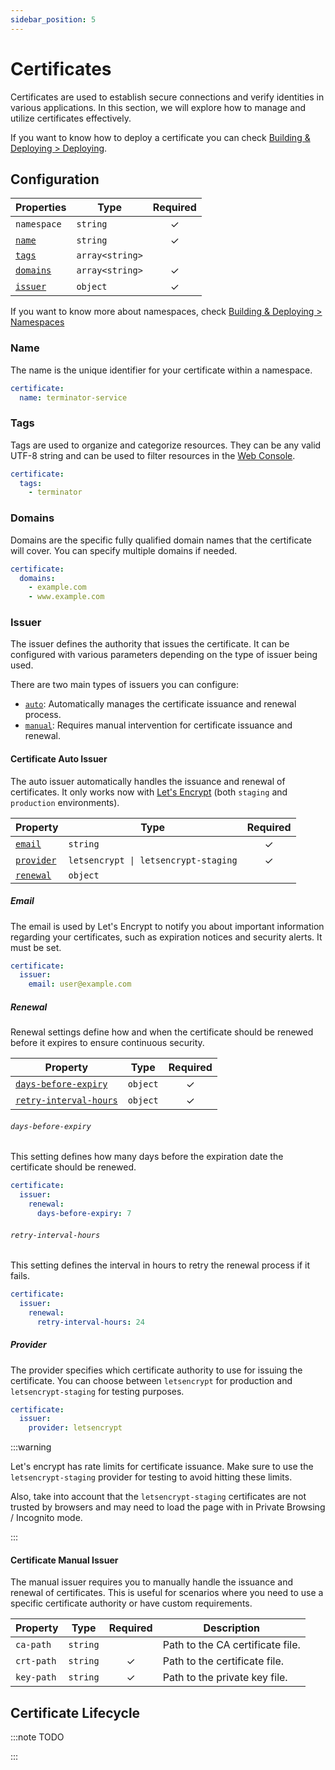 ```yaml
---
sidebar_position: 5
---
```


# Certificates

Certificates are used to establish secure connections and verify identities in various applications. In this section, we will explore how to manage and utilize certificates effectively.

If you want to know how to deploy a certificate you can check [Building & Deploying &gt; Deploying](../building-and-deploying/deploying.md).

## Configuration

| Properties            | Type            | Required |
| --------------------- | --------------- | :------: |
| `namespace`           | `string`        |    ✓     |
| [`name`](#name)       | `string`        |    ✓     |
| [`tags`](#tags)       | `array<string>` |          |
| [`domains`](#domains) | `array<string>` |    ✓     |
| [`issuer`](#issuer)   | `object`        |    ✓     |

If you want to know more about namespaces, check [Building & Deploying &gt; Namespaces](../building-and-deploying/namespaces.md)

### Name

The name is the unique identifier for your certificate within a namespace.

<ResourceNameValidation />

```yaml title="robot-service.lttle.yaml"
certificate:
  name: terminator-service
```

### Tags

Tags are used to organize and categorize resources. They can be any valid UTF-8 string and can be used to filter resources in the [Web Console](../monitoring/web-console.md).

```yaml title="robot-service.lttle.yaml"
certificate:
  tags:
    - terminator
```

### Domains

Domains are the specific fully qualified domain names that the certificate will cover. You can specify multiple domains if needed.

```yaml title="robot-service.lttle.yaml"
certificate:
  domains:
    - example.com
    - www.example.com
```

### Issuer

The issuer defines the authority that issues the certificate. It can be configured with various parameters depending on the type of issuer being used.

There are two main types of issuers you can configure:

- [`auto`](#certificate-auto-issuer): Automatically manages the certificate issuance and renewal process.
- [`manual`](#certificate-manual-issuer): Requires manual intervention for certificate issuance and renewal.

#### Certificate Auto Issuer

The auto issuer automatically handles the issuance and renewal of certificates. It only works now with [Let's Encrypt](https://letsencrypt.org/) (both `staging` and `production` environments).

| Property                | Type                                 | Required |
| ----------------------- | ------------------------------------ | :------: |
| [`email`](#email)       | `string`                             |    ✓     |
| [`provider`](#provider) | `letsencrypt \| letsencrypt-staging` |    ✓     |
| [`renewal`](#renewal)   | `object`                             |          |

##### Email

The email is used by Let's Encrypt to notify you about important information regarding your certificates, such as expiration notices and security alerts. It must be set.

```yaml title="robot-service.lttle.yaml"
certificate:
  issuer:
    email: user@example.com
```

##### Renewal

Renewal settings define how and when the certificate should be renewed before it expires to ensure continuous security.

| Property                                        | Type     | Required |
| ----------------------------------------------- | -------- | :------: |
| [`days-before-expiry`](#days-before-expiry)     | `object` |    ✓     |
| [`retry-interval-hours`](#retry-interval-hours) | `object` |    ✓     |

###### `days-before-expiry`

This setting defines how many days before the expiration date the certificate should be renewed.

```yaml title="robot-service.lttle.yaml"
certificate:
  issuer:
    renewal:
      days-before-expiry: 7
```

###### `retry-interval-hours`

This setting defines the interval in hours to retry the renewal process if it fails.

```yaml title="robot-service.lttle.yaml"
certificate:
  issuer:
    renewal:
      retry-interval-hours: 24
```

##### Provider

The provider specifies which certificate authority to use for issuing the certificate. You can choose between `letsencrypt` for production and `letsencrypt-staging` for testing purposes.

```yaml title="robot-service.lttle.yaml"
certificate:
  issuer:
    provider: letsencrypt
```

:::warning

Let's encrypt has rate limits for certificate issuance. Make sure to use the `letsencrypt-staging` provider for testing to avoid hitting these limits.

Also, take into account that the `letsencrypt-staging` certificates are not trusted by browsers and may need to load the page with in Private Browsing / Incognito mode.

:::

#### Certificate Manual Issuer

The manual issuer requires you to manually handle the issuance and renewal of certificates. This is useful for scenarios where you need to use a specific certificate authority or have custom requirements.

| Property   | Type     | Required | Description                      |
| ---------- | -------- | :------: | -------------------------------- |
| `ca-path`  | `string` |          | Path to the CA certificate file. |
| `crt-path` | `string` |    ✓     | Path to the certificate file.    |
| `key-path` | `string` |    ✓     | Path to the private key file.    |

## Certificate Lifecycle

:::note TODO

:::


